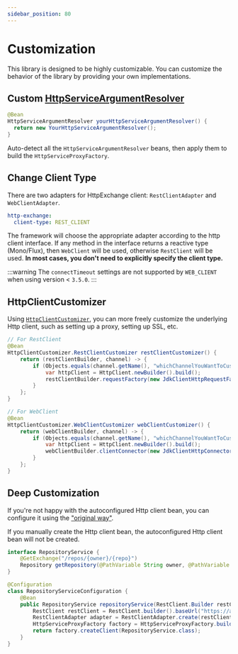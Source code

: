 ```yaml
---
sidebar_position: 80
---
```


# Customization

This library is designed to be highly customizable. You can customize the behavior of the library by providing your own implementations.

## Custom [HttpServiceArgumentResolver](https://docs.spring.io/spring-framework/docs/current//javadoc-api/org/springframework/web/service/invoker/class-use/HttpServiceArgumentResolver.html)

```java
@Bean
HttpServiceArgumentResolver yourHttpServiceArgumentResolver() {
  return new YourHttpServiceArgumentResolver();
}
```

Auto-detect all the `HttpServiceArgumentResolver` beans, then apply them to build the `HttpServiceProxyFactory`.

## Change Client Type

There are two adapters for HttpExchange client: `RestClientAdapter` and `WebClientAdapter`.

```yaml title="application.yml"
http-exchange:
  client-type: REST_CLIENT
```

The framework will choose the appropriate adapter according to the http client interface.
If any method in the interface returns a reactive type (Mono/Flux), then `WebClient` will be used, otherwise `RestClient` will be used.
**In most cases, you don't need to explicitly specify the client type.**

:::warning
The `connectTimeout` settings are not supported by `WEB_CLIENT` when using version < `3.5.0`.
:::

## HttpClientCustomizer

Using [`HttpClientCustomizer`](https://github.com/DanielLiu1123/httpexchange-spring-boot-starter/blob/main/httpexchange-spring-boot-autoconfigure/src/main/java/io/github/danielliu1123/httpexchange/HttpClientCustomizer.java),
you can more freely customize the underlying Http client, such as setting up a proxy, setting up SSL, etc.

```java
// For RestClient
@Bean
HttpClientCustomizer.RestClientCustomizer restClientCustomizer() {
    return (restClientBuilder, channel) -> {
        if (Objects.equals(channel.getName(), "whichChannelYouWantToCustomize")) {
            var httpClient = HttpClient.newBuilder().build();
            restClientBuilder.requestFactory(new JdkClientHttpRequestFactory(httpClient));
        }
    };
}
```

```java
// For WebClient
@Bean
HttpClientCustomizer.WebClientCustomizer webClientCustomizer() {
    return (webClientBuilder, channel) -> {
        if (Objects.equals(channel.getName(), "whichChannelYouWantToCustomize")) {
            var httpClient = HttpClient.newBuilder().build();
            webClientBuilder.clientConnector(new JdkClientHttpConnector(httpClient));
        }
    };
}
```

## Deep Customization

If you're not happy with the autoconfigured Http client bean,
you can configure it using the ["original way"](https://docs.spring.io/spring-framework/reference/integration/rest-clients.html#rest-http-interface).

If you manually create the Http client bean, the autoconfigured Http client bean will not be created.

```java
interface RepositoryService {
    @GetExchange("/repos/{owner}/{repo}")
    Repository getRepository(@PathVariable String owner, @PathVariable String repo);
}

@Configuration
class RepositoryServiceConfiguration {
    @Bean
    public RepositoryService repositoryService(RestClient.Builder restClientBuilder) {
        RestClient restClient = RestClient.builder().baseUrl("https://api.github.com/").build();
        RestClientAdapter adapter = RestClientAdapter.create(restClient);
        HttpServiceProxyFactory factory = HttpServiceProxyFactory.builderFor(adapter).build();
        return factory.createClient(RepositoryService.class);
    }
}
```
